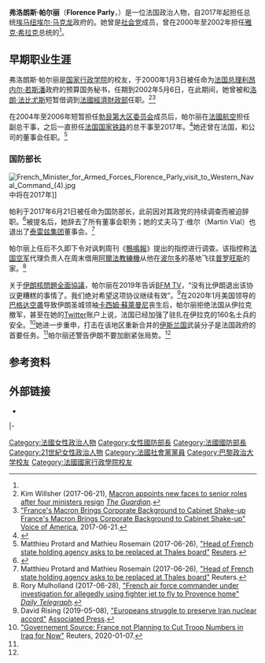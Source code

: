 {{noteTA
|1=zh-hans:埃马纽埃尔;zh-tw:艾曼紐;zh-hk:伊曼努爾;
|2=zh-hans:马克龙;zh-tw:馬克宏;zh-hk:馬克龍;
|3=zh-hans:苏莱曼尼;zh-hant:蘇萊曼尼;zh-tw:蘇雷曼尼;
|4=zh-hans:雅克·希拉克;zh-hant:傑克·希拉克;zh-tw:賈克·席哈克; zh-cn:雅克·希拉克
|5=zh-tw:菲力普;zh-cn:菲利普;zh-hk:菲臘;
|6=zh-hans:利昂内尔;zh-hant:利昂內爾;zh-tw:里昂內爾;
|7=zh-hans:帕尔丽;zh-hant:帕爾麗;zh-tw:帕利;
}}
{{Infobox officeholder
|name           = 弗洛朗斯·帕尔丽<br>Florence Parly
|image          = (Florence Parly) 190907-D-BN624-0170 (48694393657) (cropped).jpg
|office         = {{tsl|en|Minister of the Armies (France)||法国国防部长}}
|primeminister  = [[爱德华·菲利普|爱德华·菲利普]]<br/>[[让·卡斯泰|让·卡斯泰]]
|term_start     = 2017年6月21日
|term_end       = 
|predecessor    = {{tsl|en|Sylvie Goulard||西尔维·古拉德}}
|successor      = 
|office1        = {{tsl|en|List of Budget Ministers of France||预算国务秘书}}
|primeminister1 = [[利昂内尔·若斯潘|利昂内尔·若斯潘]]
|term_start1    = 2000年1月3日
|term_end1      = 2002年5月6日
|predecessor1   = {{tsl|en|Christian Sautter||Christian Sautter}}
|successor1     = {{tsl|en|Alain Lambert||Alain Lambert}}
|birth_date     = {{birth date and age|1963|5|8}}
|birth_place    = [[法国|法国]][[布洛涅-比扬古|布洛涅-比扬古]]
|nationality    = 法国
|death_date     = 
|death_place    = 
|party          = [[社会党_(法国)|社会党]]（1995–2005）
|alma_mater     = [[巴黎政治学院|巴黎政治学院]]<br>[[国家行政学院_(法国)|法国国家行政学院]]
}}
'''弗洛朗斯·帕尔丽'''（'''Florence Parly'''，{{bd|1963年|5月8日|||catIdx=P}}）是一位法国政治人物，自2017年起担任总统[[埃马纽埃尔·马克龙|埃马纽埃尔·马克龙]]政府的{{tsl|en|Minister of the Armies (France)||国防部长}}。她曾是[[社会党_(法国)|社会党]]成员，曾在2000年至2002年担任[[雅克·希拉克|雅克·希拉克]]总统的{{tsl|en|List of Budget Ministers of France||预算国务秘书}}<ref name=Kim />。

==早期职业生涯==
弗洛朗斯·帕尔丽是[[国家行政学院_(法国)|国家行政学院]]的校友，于2000年1月3日被任命为[[法国总理|法国总理]][[利昂内尔·若斯潘|利昂内尔·若斯潘]]政府的预算国务秘书，任期到2002年5月6日，在此期间，她曾被{{tsl|en|Christian Sautter|克里斯帝安·薩特}}和[[洛朗·法比尤斯|洛朗·法比尤斯]]短暂借调到[[法國經濟財政部|法國經濟財政部]]任职。<ref name=Kim>Kim Willsher (2017-06-21), [https://www.theguardian.com/world/2017/jun/21/two-more-macron-allies-quit-french-government-amid-funding-inquiry Macron appoints new faces to senior roles after four ministers resign] {{Wayback|url=https://www.theguardian.com/world/2017/jun/21/two-more-macron-allies-quit-french-government-amid-funding-inquiry |date=20201004063419 }} ''[[衛報|The Guardian]]''.</ref><ref>[https://www.voanews.com/a/france-macron-brings-corporate-background-to-cabinet-shake-up-/3912142.html "France's Macron Brings Corporate Background to Cabinet Shake-up France's Macron Brings Corporate Background to Cabinet Shake-up"] {{Wayback|url=https://www.voanews.com/a/france-macron-brings-corporate-background-to-cabinet-shake-up-/3912142.html |date=20180911163001 }} [[美国之音|Voice of America]], 2017-06-21.</ref>

在2004年至2006年短暂担任[[勃艮第|勃艮第]][[大区委员会_(法国)|大区委员会]]成员后，帕尔丽在[[法國航空|法國航空]]担任副总干事，之后一直担任[[法国国家铁路|法国国家铁路]]的总干事至2017年。<ref>{{cite news |author=Romain Herreros |url=http://www.huffingtonpost.fr/2017/06/21/qui-est-florence-parly-la-nouvelle-ministre-des-armees_a_22528514/ |title=Qui est Florence Parly, la nouvelle ministre des Armées? |trans-title=Who is Florence Parly, the new Minister of the Armies? |website=[[赫芬顿邮报|Huffingtonpost.fr]] |date=2013-02-17 |accessdate=2017-06-22 |archive-date=2017-06-21 |archive-url=https://web.archive.org/web/20170621200738/http://www.huffingtonpost.fr/2017/06/21/qui-est-florence-parly-la-nouvelle-ministre-des-armees_a_22528514/ |dead-url=no }}</ref>她还曾在法国{{tsl|en|Altran||Altran}}，{{tsl|en|Ingenico||Ingenico}}和{{tsl|en|Zodiac Aerospace||Zodiac Aerospace}}公司的董事会任职。<ref>Matthieu Protard and Mathieu Rosemain (2017-06-26), [https://www.reuters.com/article/france-thales-idUSL8N1JN46A "Head of French state holding agency asks to be replaced at Thales board"] {{Wayback|url=https://www.reuters.com/article/france-thales-idUSL8N1JN46A |date=20190812132812 }} [[路透社|Reuters]].</ref>

===国防部长===
[[File:French_Minister_for_Armed_Forces_Florence_Parly_visit_to_Western_Naval_Command_(4).jpg|thumb]]中将{{tsl|en|Girish Luthra||Girish Luthra}}在2017年]]

帕利于2017年6月21日被任命为国防部长，此前{{tsl|en|Sylvie Goulard||西尔维·古拉德}}因对其政党的持续调查而被迫辞职。<ref>{{cite news |agency=[[美联社|Associated Press]] |url=https://nationalpost.com/pmn/news-pmn/frances-macron-to-reshuffle-govt-after-huge-parliament-win |title=Macron adds new faces to Cabinet after losing 4 ministers |newspaper=[[国家邮报|National Post]] |date=2017-06-21 |orig-year=2017-06-19 }}</ref>被提名后，她辞去了所有董事会职务；她的丈夫马丁·维尔（Martin Vial）也退出了[[泰雷兹集团|泰雷兹集团]]董事会。<ref>Matthieu Protard and Mathieu Rosemain (2017-06-26), [https://www.reuters.com/article/france-thales-idUSL8N1JN46A "Head of French state holding agency asks to be replaced at Thales board"] {{Wayback|url=https://www.reuters.com/article/france-thales-idUSL8N1JN46A |date=20190812132812 }} Reuters.</ref>

帕尔丽上任后不久即下令对讽刺周刊《[[鴨鳴報|鴨鳴報]]》提出的指控进行调查。该指控称[[法国空军|法国空军]]代理负责人在周末借用[[阿爾法教練機|阿爾法教練機]]从他在[[波尔多|波尔多]]的基地飞往[[普罗旺斯|普罗旺斯]]的家。<ref>Rory Mulholland (2017-06-28), [https://www.telegraph.co.uk/news/2017/06/28/french-air-force-chief-investigation-allegedly-using-fighter/ "French air force commander under investigation for allegedly using fighter jet to fly to Provence home"] {{Wayback|url=https://www.telegraph.co.uk/news/2017/06/28/french-air-force-chief-investigation-allegedly-using-fighter/ |date=20190812132811 }} ''[[每日电讯报|Daily Telegraph]]''.</ref> 

关于[[伊朗核問題全面協議|伊朗核問題全面協議]]，帕尔丽在2019年告诉[[BFM_TV|BFM TV]]，“没有比伊朗退出该协议更糟糕的事情了。我们绝对希望这项协议继续有效”。<ref>David Rising (2019-05-08), [https://www.apnews.com/32ee12070bc44a71936e5eb8331fba0e "Europeans struggle to preserve Iran nuclear accord"] {{Wayback|url=https://www.apnews.com/32ee12070bc44a71936e5eb8331fba0e |date=20190713161758 }} [[美联社|Associated Press]].</ref>在2020年1月美国领导的[[2020年巴格达国际机场空袭|巴格达空袭]]导致伊朗圣城领袖[[卡西姆·蘇萊曼尼|卡西姆·蘇萊曼尼]]丧生后，帕尔丽拒绝法国从伊拉克撤军，甚至在她的[[Twitter|Twitter]]账户上说，法国已经加强了驻扎在伊拉克的160名士兵的安全。<ref name=twitterresponse>[https://www.voanews.com/middle-east/governement-source-france-not-planning-cut-troop-numbers-iraq-now "Governement Source: France not Planning to Cut Troop Numbers in Iraq for Now"] {{Wayback|url=https://www.voanews.com/middle-east/governement-source-france-not-planning-cut-troop-numbers-iraq-now |date=20200801033437 }} Reuters, 2020-01-07.</ref>她进一步重申，打击在该地区重新合并的[[伊斯兰国|伊斯兰国]]武装分子是法国政府的首要任务。<ref name=twitterresponse />帕尔丽还警告伊朗不要加剧紧张局势。<ref name=twitterresponse />

==参考资料==
{{Reflist|30em}}

==外部链接==
{{Commons category|Florence Parly}}
* {{Official site|http://www.defense.gouv.fr/}}

{{s-start}}
{{s-off}}
{{s-bef|before={{tsl|en|Christian Sautter||Christian Sautter}}}}
{{s-ttl|title={{tsl|en|List of Budget Ministers of France||预算国务秘书}}|years=2000–2002}}
{{s-aft|after={{tsl|en|Alain Lambert||Alain Lambert}}}}
|-
{{s-bef|before={{tsl|en|Sylvie Goulard||Sylvie Goulard}}}}
{{s-ttl|title={{tsl|en|Minister of the Armies (France)||国防部长}}|years=2017–至今}}
{{s-inc}}
{{s-end}}

{{八国集团防长}}
{{Authority control}}

{{DEFAULTSORT:Parly, Florence}}
[[Category:法國女性政治人物|Category:法國女性政治人物]]
[[Category:女性國防部長|Category:女性國防部長]]
[[Category:法國國防部長|Category:法國國防部長]]
[[Category:21世紀女性政治人物|Category:21世紀女性政治人物]]
[[Category:法國社會黨黨員|Category:法國社會黨黨員]]
[[Category:巴黎政治大学校友|Category:巴黎政治大学校友]]
[[Category:法國國家行政學院校友|Category:法國國家行政學院校友]]